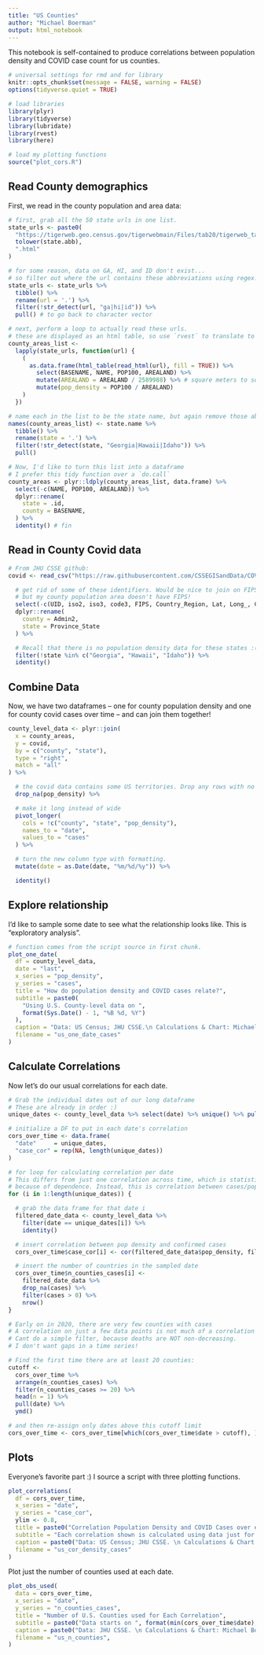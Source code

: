 ```yaml
---
title: "US Counties"
author: "Michael Boerman"
output: html_notebook
---
```


This notebook is self-contained to produce correlations between population density and COVID case count for us counties.

```r
# universal settings for rmd and for library
knitr::opts_chunk$set(message = FALSE, warning = FALSE)
options(tidyverse.quiet = TRUE)

# load libraries
library(plyr)
library(tidyverse)
library(lubridate)
library(rvest)
library(here)

# load my plotting functions
source("plot_cors.R")
```

## Read County demographics

First, we read in the county population and area data:

```r
# first, grab all the 50 state urls in one list.
state_urls <- paste0(
  "https://tigerweb.geo.census.gov/tigerwebmain/Files/tab20/tigerweb_tab20_county_2010_",
  tolower(state.abb),
  ".html"
)

# for some reason, data on GA, HI, and ID don't exist...
# so filter out where the url contains these abbreviations using regex.
state_urls <- state_urls %>% 
  tibble() %>% 
  rename(url = '.') %>% 
  filter(!str_detect(url, "ga|hi|id")) %>% 
  pull() # to go back to character vector

# next, perform a loop to actually read these urls.
# these are displayed as an html table, so use `rvest` to translate to dataframe.
county_areas_list <-
  lapply(state_urls, function(url) {
    (
      as.data.frame(html_table(read_html(url), fill = TRUE)) %>%
        select(BASENAME, NAME, POP100, AREALAND) %>%
        mutate(AREALAND = AREALAND / 2589988) %>% # square meters to square miles conversion
        mutate(pop_density = POP100 / AREALAND)
    )
  })

# name each in the list to be the state name, but again remove those absent states.
names(county_areas_list) <- state.name %>% 
  tibble() %>% 
  rename(state = '.') %>% 
  filter(!str_detect(state, "Georgia|Hawaii|Idaho")) %>% 
  pull()

# Now, I'd like to turn this list into a dataframe
# I prefer this tidy function over a `do.call`
county_areas <- plyr::ldply(county_areas_list, data.frame) %>%
  select(-c(NAME, POP100, AREALAND)) %>%
  dplyr::rename(
    state = .id,
    county = BASENAME,
  ) %>%
  identity() # fin
```

## Read in County Covid data

```r
# From JHU CSSE github:
covid <- read_csv("https://raw.githubusercontent.com/CSSEGISandData/COVID-19/master/csse_covid_19_data/csse_covid_19_time_series/time_series_covid19_confirmed_US.csv") %>%

  # get rid of some of these identifiers. Would be nice to join on FIPS,
  # but my county population area doesn't have FIPS!
  select(-c(UID, iso2, iso3, code3, FIPS, Country_Region, Lat, Long_, Combined_Key)) %>%
  dplyr::rename(
    county = Admin2,
    state = Province_State
  ) %>%

  # Recall that there is no population density data for these states :(
  filter(!state %in% c("Georgia", "Hawaii", "Idaho")) %>%
  identity()
```

## Combine Data

Now, we have two dataframes -- one for county population density and one for county covid cases over time -- and can join them together!

```r
county_level_data <- plyr::join(
  x = county_areas,
  y = covid,
  by = c("county", "state"),
  type = "right",
  match = "all"
) %>%

  # the covid data contains some US territories. Drop any rows with no pop data
  drop_na(pop_density) %>%

  # make it long instead of wide
  pivot_longer(
    cols = !c("county", "state", "pop_density"),
    names_to = "date",
    values_to = "cases"
  ) %>%

  # turn the new column type with formatting.
  mutate(date = as.Date(date, "%m/%d/%y")) %>%

  identity()
```

## Explore relationship

I'd like to sample some date to see what the relationship looks like. This is "exploratory analysis".

```r

# function comes from the script source in first chunk.
plot_one_date(
  df = county_level_data,
  date = "last",
  x_series = "pop_density",
  y_series = "cases",
  title = "How do population density and COVID cases relate?",
  subtitle = paste0(
    "Using U.S. County-level data on ",
    format(Sys.Date() - 1, "%B %d, %Y")
  ),
  caption = "Data: US Census; JHU CSSE.\n Calculations & Chart: Michael Boerman github.com/michaelboerman",
  filename = "us_one_date_cases"
)
```

## Calculate Correlations

Now let's do our usual correlations for each date.

```r
# Grab the individual dates out of our long dataframe
# These are already in order :)
unique_dates <- county_level_data %>% select(date) %>% unique() %>% pull()

# initialize a DF to put in each date's correlation
cors_over_time <- data.frame(
  "date"     = unique_dates,
  "case_cor" = rep(NA, length(unique_dates))
)

# for loop for calculating correlation per date
# This differs from just one correlation across time, which is statistically inappropriate
# because of dependence. Instead, this is correlation between cases/pop for *one* date! 
for (i in 1:length(unique_dates)) {

  # grab the data frame for that date i
  filtered_date_data <- county_level_data %>%
    filter(date == unique_dates[i]) %>%
    identity()

  # insert correlation between pop density and confirmed cases
  cors_over_time$case_cor[i] <- cor(filtered_date_data$pop_density, filtered_date_data$cases, use = "complete.obs")

  # insert the number of countries in the sampled date
  cors_over_time$n_counties_cases[i] <-
    filtered_date_data %>%
    drop_na(cases) %>%
    filter(cases > 0) %>%
    nrow()
}

# Early on in 2020, there are very few counties with cases
# A correlation on just a few data points is not much of a correlation at all, so I will filter these out.
# Cant do a simple filter, because deaths are NOT non-decreasing.
# I don't want gaps in a time series!

# Find the first time there are at least 20 counties:
cutoff <-
  cors_over_time %>%
  arrange(n_counties_cases) %>%
  filter(n_counties_cases >= 20) %>%
  head(n = 1) %>%
  pull(date) %>%
  ymd()

# and then re-assign only dates above this cutoff limit
cors_over_time <- cors_over_time[which(cors_over_time$date > cutoff), ]
```

## Plots

Everyone's favorite part :) I source a script with three plotting functions.

```r
plot_correlations(
  df = cors_over_time,
  x_series = "date",
  y_series = "case_cor",
  ylim <- 0.8,
  title = paste0("Correlation Population Density and COVID Cases over each US County"),
  subtitle = "Each correlation shown is calculated using data just for that date, not cumulative.",
  caption = paste0("Data: US Census; JHU CSSE. \n Calculations & Chart: Michael Boerman, https://github.com/michaelboerman \n Data is taken for all U.s. counties excluding those from GA, HI, ID, and DC."),
  filename = "us_cor_density_cases"
)
```

Plot just the number of counties used at each date.

```r
plot_obs_used(
  data = cors_over_time,
  x_series = "date",
  y_series = "n_counties_cases",
  title = "Number of U.S. Counties used for Each Correlation",
  subtitle = paste0("Data starts on ", format(min(cors_over_time$date), "%B %d, %Y"), " which is the first day with cases in at least 20 counties."),
  caption = paste0("Data: JHU CSSE. \n Calculations & Chart: Michael Boerman, https://github.com/michaelboerman \n Data is taken for U.S. counties excluding from GA, HI, ID, and DC."),
  filename = "us_n_counties",
)
```
